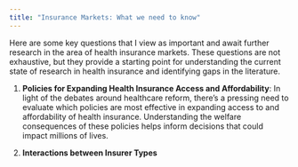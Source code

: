 ```yaml
---
title: "Insurance Markets: What we need to know"
---
```


Here are some key questions that I view as important and await further research in the area of health insurance markets. These questions are not exhaustive, but they provide a starting point for understanding the current state of research in health insurance and identifying gaps in the literature.

1. **Policies for Expanding Health Insurance Access and Affordability**: In light of the debates around healthcare reform, there's a pressing need to evaluate which policies are most effective in expanding access to and affordability of health insurance. Understanding the welfare consequences of these policies helps inform decisions that could impact millions of lives.

2. **Interactions between Insurer Types**
